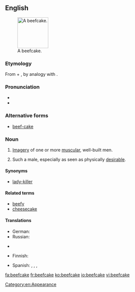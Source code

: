 ==English==
{{was wotd|2011|October|10}}
{{wikipedia}}
[[File:Carlsons.jpg|thumb|100px|A beefcake.]]

===Etymology===
From {{term|beef}} + {{term|cake}}, by analogy with {{term|cheesecake||(slang) an image of a sexy young woman}}.

===Pronunciation===
* {{IPA|/ˈbiːfˌkeɪk/}}
* {{audio|En-us-ncalif-beefcake2.ogg|Audio (US)}}

===Alternative forms===
* [[beef-cake]]

===Noun===
{{en-noun}}

# {{informal|uncountable}} [[imagery|Imagery]] of one or more [[muscular]], well-built men.
# {{informal|countable}} Such a male, especially as seen as physically [[desirable]].

====Synonyms====
* {{sense|attractive man}} [[lady-killer]]

====Related terms====
* [[beefy]]
* [[cheesecake]]

====Translations====
{{trans-top|imagery of muscular men}}
* German: {{t-|de|Muskelprotz|m}} {{qualifier|pejorative}} {{gloss|muscle-man}}
* Russian: {{t-|ru|бифкейк|m|tr=|sc=Cyrl}}
{{trans-mid}}
* {{trreq|es}}
{{trans-bottom}}

{{trans-top|muscular, desirable man}}
* Finnish: {{t+|fi|lihaskimppu}}
{{trans-mid}}
* Spanish: {{t-|es|galán|m}}, {{qualifier|Argentina|Bolivia|Chile|Colombia}} {{t+|es|churro|m}}, {{qualifier|Latin America}} {{t-|es|mijito rico|m}}, {{t-|es|guapetón|m}}
{{trans-bottom}}

[[Category:en:Appearance]]

[[fa:beefcake]]
[[fr:beefcake]]
[[ko:beefcake]]
[[io:beefcake]]
[[vi:beefcake]]